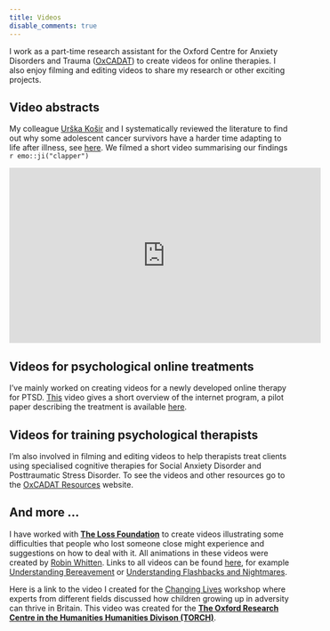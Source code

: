 ```yaml
---
title: Videos
disable_comments: true
---
```


I work as a part-time research assistant for the Oxford Centre for Anxiety Disorders and Trauma ([OxCADAT](https://www.psy.ox.ac.uk/research/oxford-centre-for-anxiety-disorders-and-trauma)) to create videos for online therapies. 
I also enjoy filming and editing videos to share my research or other exciting projects.

## Video abstracts

My colleague [Urška Košir](https://twitter.com/UrskaKosir) and I systematically reviewed the literature to find out why some adolescent cancer survivors have a harder time adapting to life after illness, see [here](https://onlinelibrary.wiley.com/doi/full/10.1002/cnr2.1168).
We filmed a short video summarising our findings `r emo::ji("clapper")`

<iframe width="560" height="315" src="https://www.youtube.com/embed/4SBjIkFNAGQ" frameborder="0" allow="accelerometer; autoplay; encrypted-media; gyroscope; picture-in-picture" allowfullscreen></iframe>

## Videos for psychological online treatments

I've mainly worked on creating videos for a newly developed online therapy for PTSD.
[This](https://www.youtube.com/watch?v=SE_CIynHlbI&feature=emb_title) video gives a short overview of the internet program, a pilot paper describing the treatment is available [here](https://www.tandfonline.com/doi/abs/10.3402/ejpt.v7.31019?needAccess=true#).

## Videos for training psychological therapists

I'm also involved in filming and editing videos to help therapists treat clients using specialised cognitive therapies for Social Anxiety Disorder and Posttraumatic Stress Disorder.
To see the videos and other resources go to the [OxCADAT Resources](https://oxcadatresources.com/) website.

## And more ...

I have worked with **[The Loss Foundation](https://www.thelossfoundation.org/)** to create videos illustrating some difficulties that people who lost someone close might experience and suggestions on how to deal with it.
All animations in these videos were created by [Robin Whitten](http://robinwhitten.co.uk/).
Links to all videos can be found [here](https://www.thelossfoundation.org/services/understanding-bereavement/), for example [Understanding Bereavement](https://www.youtube.com/watch?v=3K0xarOS6iA&feature=emb_title) or [Understanding Flashbacks and Nightmares](https://www.youtube.com/watch?time_continue=1&v=YNsPABfXlGQ&feature=emb_logo).

Here is a link to the video I created for the [Changing Lives](https://www.youtube.com/watch?v=DgIbg_qu4m4&feature=emb_title) workshop where experts from different fields discussed how children growing up in adversity can thrive in Britain.
This video was created for the [**The Oxford Research Centre in the Humanities Humanities Divison (TORCH)**](https://www.torch.ox.ac.uk/). 

